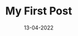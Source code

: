 ---
title: "My First Post"
date: "13-04-2022"
hero_image: "./lion-3012515h.jpg"
hero_image_alt: "A gray pitbull relaxing on the sidewalk with its tongue hanging out"
---